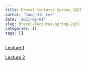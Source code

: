 ```yaml
---
title: Drexel lectures Spring 2021
author: 'Jung-Jin Lee'
date: '2021-01-01'
slug: drexel-lectures-spring-2021
categories: []
tags: []
---
```


[Lecture 1](/Drexel_2021/Drexel_2021_Lecture_1.html)

[Lecture 2](/Drexel_2021/Drexel_2021_Lecture_2.html)